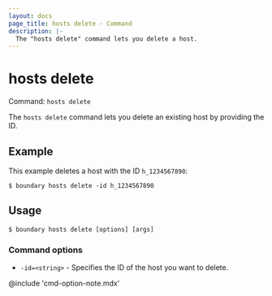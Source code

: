 ```yaml
---
layout: docs
page_title: hosts delete - Command
description: |-
  The "hosts delete" command lets you delete a host.
---
```


# hosts delete

Command: `hosts delete`

The `hosts delete` command lets you delete an existing host by providing the ID.

## Example

This example deletes a host with the ID `h_1234567890`:

```shell-session
$ boundary hosts delete -id h_1234567890
```

## Usage

<CodeBlockConfig hideClipboard>

```shell-session
$ boundary hosts delete [options] [args]
```

</CodeBlockConfig>

### Command options

- `-id=<string>` - Specifies the ID of the host you want to delete.

@include 'cmd-option-note.mdx'